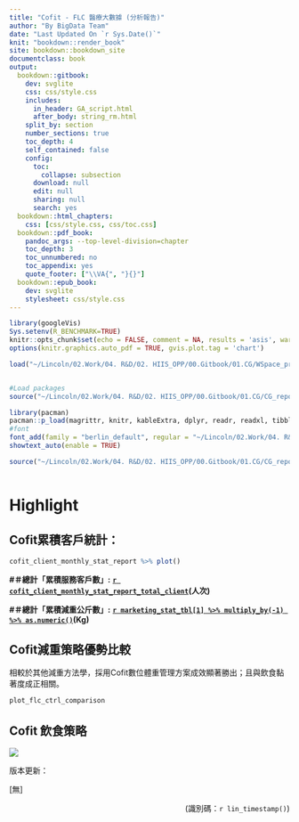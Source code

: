 ```yaml
---
title: "Cofit - FLC 醫療大數據 (分析報告)"
author: "By BigData Team"
date: "Last Updated On `r Sys.Date()`"
knit: "bookdown::render_book"
site: bookdown::bookdown_site
documentclass: book
output:
  bookdown::gitbook:
    dev: svglite
    css: css/style.css
    includes:
      in_header: GA_script.html
      after_body: string_rm.html
    split_by: section
    number_sections: true
    toc_depth: 4
    self_contained: false
    config:
      toc:
        collapse: subsection
      download: null
      edit: null
      sharing: null
      search: yes
  bookdown::html_chapters:
    css: [css/style.css, css/toc.css]
  bookdown::pdf_book:
    pandoc_args: --top-level-division=chapter
    toc_depth: 3
    toc_unnumbered: no
    toc_appendix: yes
    quote_footer: ["\\VA{", "}{}"]
  bookdown::epub_book:
    dev: svglite
    stylesheet: css/style.css
---
```


```r
library(googleVis)
Sys.setenv(R_BENCHMARK=TRUE)
knitr::opts_chunk$set(echo = FALSE, comment = NA, results = 'asis', warning = FALSE, error = FALSE, message = FALSE, fig.align = 'center')
options(knitr.graphics.auto_pdf = TRUE, gvis.plot.tag = 'chart')
```

```r

load("~/Lincoln/02.Work/04. R&D/02. HIIS_OPP/00.Gitbook/01.CG/WSpace_preproc.RData")


#Load packages
source("~/Lincoln/02.Work/04. R&D/02. HIIS_OPP/00.Gitbook/01.CG/CG_report/rscript/lin_function.R")

library(pacman)
pacman::p_load(magrittr, knitr, kableExtra, dplyr, readr, readxl, tibble, showtext, extraInserts, ggvenn, ggplot2,knitr, kableExtra, openxlsx, lubridate, cowplot, ggpubr, webshot, stringr, googleVis)
#font
font_add(family = "berlin_default", regular = "~/Lincoln/02.Work/04. R&D/02. HIIS_OPP/00.Gitbook/01.CG/CG_report/data/font/STHeiti Light.ttc")
showtext_auto(enable = TRUE)

source("~/Lincoln/02.Work/04. R&D/02. HIIS_OPP/00.Gitbook/01.CG/CG_report/rscript/04.cofit_flc.R")



```

# Highlight {#index .unnumbered}

## **Cofit累積客戶統計：**

```r
cofit_client_monthly_stat_report %>% plot()
```

**#＃總計「累積服務客戶數」:** [**`r cofit_client_monthly_stat_report_total_client`**]{.underline}**(人次)**

**#＃總計「累積減重公斤數」:** [**`r marketing_stat_tbl[1] %>% multiply_by(-1) %>% as.numeric()`**]{.underline}**(Kg)**

## **Cofit減重策略優勢比較**

相較於其他減重方法學，採用Cofit數位體重管理方案成效顯著勝出；且與飲食黏著度成正相關。

```r
plot_flc_ctrl_comparison

```

## **Cofit 飲食策略**
![](https://raw.githubusercontent.com/jim25287/CG_report/main/image/girc_class_major.png)

<!-- Introduction context...(editing) -->

<!-- #### Disclaimer {.unnumbered} -->

<!-- The information in this report is provided ...(editing). -->

版本更新：

[無]

[(識別碼：`r lin_timestamp()`)]{style="float:right"}
